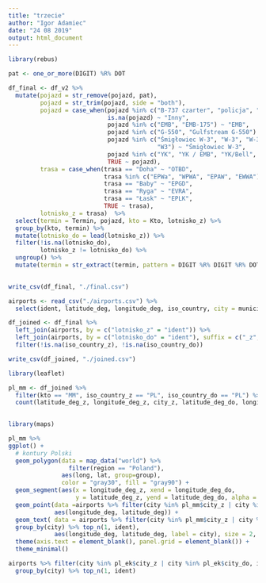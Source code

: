 ---
title: "trzecie"
author: "Igor Adamiec"
date: "24 08 2019"
output: html_document
---

```{r}
library(rebus)
```

```{r}
pat <- one_or_more(DIGIT) %R% DOT
```


```{r}
df_final <- df_v2 %>% 
  mutate(pojazd = str_remove(pojazd, pat),
         pojazd = str_trim(pojazd, side = "both"),
         pojazd = case_when(pojazd %in% c("B-737 czarter", "policja", "czarter") ~ "Inny",
                            is.na(pojazd) ~ "Inny",
                            pojazd %in% c("EMB", "EMB-175") ~ "EMB",
                            pojazd %in% c("G-550", "Gulfstream G-550") ~ "Gulfstream",
                            pojazd %in% c("Śmigłowiec W-3", "W-3", "W-3 Sokół", "W-3Sokół/CASA",
                                          "W3") ~ "Śmigłowiec W-3",
                            pojazd %in% c("YK", "YK / EMB", "YK/Bell", "YK/W3") ~ "YK",
                            TRUE ~ pojazd),
         trasa = case_when(trasa == "Doha" ~ "OTBD",
                           trasa %in% c("EPWa", "WPWA", "EPAW", "EWWA") ~ "EPWA",
                           trasa == "Baby" ~ "EPGD",
                           trasa == "Ryga" ~ "EVRA",
                           trasa == "Łask" ~ "EPLK",
                           TRUE ~ trasa),
         lotnisko_z = trasa)  %>% 
  select(termin = Termin, pojazd, kto = Kto, lotnisko_z) %>% 
  group_by(kto, termin) %>% 
  mutate(lotnisko_do = lead(lotnisko_z)) %>% 
  filter(!is.na(lotnisko_do),
         lotnisko_z != lotnisko_do) %>% 
  ungroup() %>% 
  mutate(termin = str_extract(termin, pattern = DIGIT %R% DIGIT %R% DOT %R% DIGIT %R% DIGIT %R% DIGIT %R% DIGIT))
  
```

```{r}
write_csv(df_final, "./final.csv")
```

```{r}
airports <- read_csv("./airports.csv") %>% 
  select(ident, latitude_deg, longitude_deg, iso_country, city = municipality)
```

```{r}
df_joined <- df_final %>% 
  left_join(airports, by = c("lotnisko_z" = "ident")) %>% 
  left_join(airports, by = c("lotnisko_do" = "ident"), suffix = c("_z", "_do")) %>% 
  filter(!is.na(iso_country_z), !is.na(iso_country_do))
```

```{r}
write_csv(df_joined, "./joined.csv")
```

```{r}
library(leaflet)
```

```{r}
pl_mm <- df_joined %>% 
  filter(kto == "MM", iso_country_z == "PL", iso_country_do == "PL") %>% 
  count(latitude_deg_z, longitude_deg_z, city_z, latitude_deg_do, longitude_deg_do, city_do)
  

```

```{r}
library(maps)
```


```{r}
pl_mm %>% 
ggplot() +
  # kontury Polski
  geom_polygon(data = map_data("world") %>%
                 filter(region == "Poland"),
               aes(long, lat, group=group),
               color = "gray30", fill = "gray90") +
  geom_segment(aes(x = longitude_deg_z, xend = longitude_deg_do,
                   y = latitude_deg_z, yend = latitude_deg_do, alpha = n),  color = "red", show.legend = F) + 
  geom_point(data =airports %>% filter(city %in% pl_mm$city_z | city %in% pl_mm$city_do, iso_country == "PL"),
             aes(longitude_deg, latitude_deg)) +
  geom_text( data = airports %>% filter(city %in% pl_mm$city_z | city %in% pl_mm$city_do, iso_country == "PL") %>% 
  group_by(city) %>% top_n(1, ident),
             aes(longitude_deg, latitude_deg, label = city), size = 2, vjust = -.5) +
  theme(axis.text = element_blank(), panel.grid = element_blank()) +
  theme_minimal()
```

```{r}
airports %>% filter(city %in% pl_ek$city_z | city %in% pl_ek$city_do, iso_country == "PL") %>% 
  group_by(city) %>% top_n(1, ident)
```

